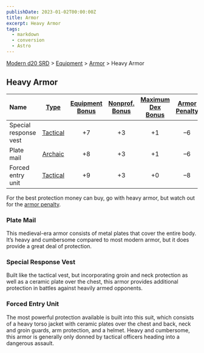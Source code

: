 ```yaml
---
publishDate: 2023-01-02T00:00:00Z
title: Armor
excerpt: Heavy Armor
tags:
  - markdown
  - conversion
  - Astro
---
```


[Modern d20 SRD](/#modernD20) > [Equipment](modern-d20-srd-equipment-index) > [Armor](modern-d20-srd-equipment-armor-general) > Heavy Armor

## Heavy Armor

| Name                  |   [Type](modern-d20-srd-equipment-armor-general)   | [Equipment Bonus](modern-d20-srd-equipment-armor-general) | [Nonprof. Bonus](modern-d20-srd-equipment-armor-general) | [Maximum Dex Bonus](modern-d20-srd-equipment-armor-general) | [Armor Penalty](modern-d20-srd-equipment-armor-general) | [Speed (30 ft.)](modern-d20-srd-equipment-armor-general) | [Weight](modern-d20-srd-equipment-armor-general) | [Purchase DC](modern-d20-srd-equipment-armor-general) | [Restriction](modern-d20-srd-equipment-armor-general) |
| :-------------------- | :------------------------------------------------: | :-------------------------------------------------------: | :------------------------------------------------------: | :---------------------------------------------------------: | :-----------------------------------------------------: | :------------------------------------------------------: | :----------------------------------------------: | :---------------------------------------------------: | ----------------------------------------------------: |
| Special response vest | [Tactical](modern-d20-srd-equipment-armor-general) |                            +7                             |                            +3                            |                             +1                              |                            –6                            |                            20                            |                      15 lb.                      |                          18                           |                                              Lic (+1) |
| Plate mail            | [Archaic](modern-d20-srd-equipment-armor-general)  |                            +8                             |                            +3                            |                             +1                              |                            –6                            |                            20                            |                      50 lb.                      |                          23                           |                                                      — |
| Forced entry unit     | [Tactical](modern-d20-srd-equipment-armor-general) |                            +9                             |                            +3                            |                             +0                              |                            –8                            |                            20                            |                      20 lb.                      |                          19                           |                                              Lic (+1) |

For the best protection money can buy, go with heavy armor, but watch out for the [armor penalty](modern-d20-srd-equipment-armor-general).

### Plate Mail

This medieval-era armor consists of metal plates that cover the entire body. It’s heavy and cumbersome compared to most modern armor, but it does provide a great deal of protection.

### Special Response Vest

Built like the tactical vest, but incorporating groin and neck protection as well as a ceramic plate over the chest, this armor provides additional protection in battles against heavily armed opponents.

### Forced Entry Unit

The most powerful protection available is built into this suit, which consists of a heavy torso jacket with ceramic plates over the chest and back, neck and groin guards, arm protection, and a helmet. Heavy and cumbersome, this armor is generally only donned by tactical officers heading into a dangerous assault.

